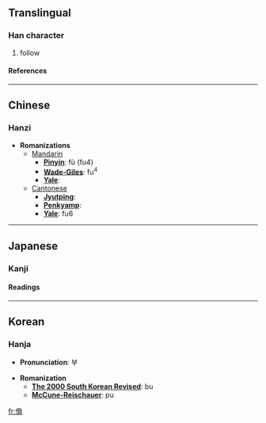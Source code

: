 ==Translingual==
===Han character===
{{Han char|rad=人|as=09|sn=11|four=2728<sub>6</sub>|canj=人弓月金 (ONBC)}}
# follow
====References====
{{Han ref|kx=0111.220|dkj=00886|dj=0237.190|hdz=10193.090|uh=5069|ud=20585|bh=D45E|bd=54366}}
----

==Chinese==
===Hanzi===


* '''Romanizations'''
** [[Mandarin]]
*** '''[[Pinyin]]''': fù (fu4)
*** '''[[Wade-Giles]]''': fu<sup>4</sup>
*** '''[[Yale]]''': 
**[[Cantonese]]
***'''[[Jyutping]]''':
***'''[[Penkyamp]]''': 
***'''[[Yale]]''': fu6


----
==Japanese==
===Kanji===
{{ja-kanji|grade=|rs=人09}}
====Readings====
{{ja-readings|on=[[ふう]] (hū), [[ぶ]] (bu)|kun=[[よりかたどる]] (yorikatadoru), [[たのむ]] (tanomu)}}


----
==Korean==
===Hanja===

* '''Pronunciation''': 부

* '''Romanization'''
** '''[[The 2000 South Korean Revised Romanization|The 2000 South Korean Revised]]''': bu
** '''[[McCune-Reischauer]]''': pu


[[fr:偩]]